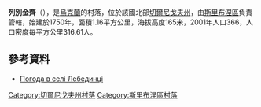 {{coord|50|34|8|N|33|1|13|E|scale:100000|display=title}}

'''列別金齊'''（{{lang-uk|Лебединці}}），是[[烏克蘭|烏克蘭]]的村落，位於該國北部[[切爾尼戈夫州|切爾尼戈夫州]]，由[[斯里布涅區|斯里布涅區]]負責管轄，始建於1750年，面積1.16平方公里，海拔高度165米，2001年人口366，人口密度每平方公里316.61人。

==參考資料==
* [http://weather.in.ua/ua/chernigovskaja/13096 Погода в селі Лебединці] {{Wayback|url=http://weather.in.ua/ua/chernigovskaja/13096 |date=20111220142046 }}

[[Category:切爾尼戈夫州村落|Category:切爾尼戈夫州村落]]
[[Category:斯里布涅區村落|Category:斯里布涅區村落]]


{{Chernihiv-geo-stub}}